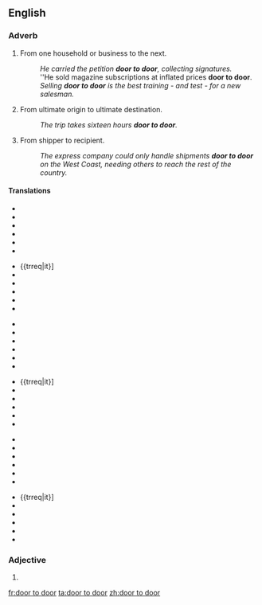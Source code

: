 ==English==

===Adverb===
{{en-adv|pos=[[door]] [[to]] [[door]]}}

# {{context|by metonymy}} From one household or business to the next.
#: ''He carried the petition '''door to door''', collecting signatures.''
#: ''He sold magazine subscriptions at inflated prices '''door to door'''.
#: ''Selling '''door to door''' is the best training - and test - for a new salesman.''
# {{context|by metonymy}} From ultimate origin to ultimate destination.
#: ''The trip takes sixteen hours '''door to door'''.''
# {{context|by further extension}} From shipper to recipient.
#: ''The express company could only handle shipments '''door to door''' on the West Coast, needing others to reach the rest of the country.''

====Translations====
{{rfc-tsort|unparsed language line: *  trreq it }}
{{trans-top|from one household or business to the next}}
* {{trreq|ar}}
* {{trreq|zh}}
* {{trreq|nl}}
* {{trreq|fi}}
* {{trreq|fr}}
* {{trreq|de}}
{{trans-mid}}
* {{trreq|it}]
* {{trreq|pt}}
* {{trreq|ru}}
* {{trreq|es}}
* {{trreq|sv}}
* {{trreq|tr}}
{{trans-bottom}}
{{rfc-tsort|unparsed language line: *  trreq it }}
{{trans-top|from ultimate origin to ultimate destination}}
* {{trreq|ar}}
* {{trreq|zh}}
* {{trreq|nl}}
* {{trreq|fi}}
* {{trreq|fr}}
* {{trreq|de}}
{{trans-mid}}
* {{trreq|it}]
* {{trreq|pt}}
* {{trreq|ru}}
* {{trreq|es}}
* {{trreq|sv}}
* {{trreq|tr}}
{{trans-bottom}}
{{rfc-tsort|unparsed language line: *  trreq it }}
{{trans-top|from ultimate shipper to ultimate recipient}}
* {{trreq|ar}}
* {{trreq|zh}}
* {{trreq|nl}}
* {{trreq|fi}}
* {{trreq|fr}}
* {{trreq|de}}
{{trans-mid}}
* {{trreq|it}]
* {{trreq|pt}}
* {{trreq|ru}}
* {{trreq|es}}
* {{trreq|sv}}
* {{trreq|tr}}
{{trans-bottom}}

===Adjective===
{{en-adj|head=[[door]] [[to]] door|-}}

# {{alternative spelling of|door-to-door}}

[[fr:door to door]]
[[ta:door to door]]
[[zh:door to door]]